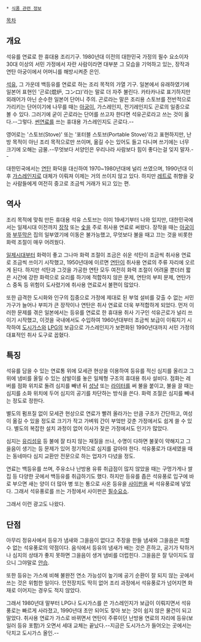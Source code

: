  * [[식품 관련 정보]]

[[목차]]
== 개요 ==
석유를 연료로 한 휴대용 조리기구. 1980년대 이전의 대한민국 가정의 필수 요소이자 30대 이상의 서민 가정에서 자란 사람이라면 대부분 그 모습을 기억하고 있는, 장작과 연탄 아궁이에서 어머니를 해방시켜준 은인.

[[석유]], 그 가운데 백등유를 연료로 하는 조리 목적의 가열 기구. 일본에서 유래하였기에 일본어 표현인 '곤로(焜炉, コンロ)'라는 말로 더 자주 불린다. 카타카나로 표기하지만 외래어가 아닌 순수한 일본어 단어니 주의. 곤로라는 말은 조리용 스토브를 전반적으로 가리키는 단어이기에 나무를 때는 [[아궁이]], 가스레인지, 전기레인지도 곤로의 일종으로 볼 수 있다. 그러기에 굳이 곤로라는 단어를 쓰고자 한다면 석유곤로라고 쓰는 것이 옳다.--그렇다. [[썬연료]]를 쓰는 휴대용 가스레인지도 곤로다.--

영어로는 '스토브(Stove)' 또는 '포터블 스토브(Portable Stove)'라고 표현하지만, 난방 목적이 아닌 조리 목적으로만 쓰이며, 옮길 수는 있어도 들고 다니며 쓰기에는 너무 크기에 오해는 금물.--무엇보다 서양인은 우리나라 사람보다 힘이 좋다는걸 잊지 말자.--

대한민국에서는 [[연탄]] 화덕을 대신하여 1970~1980년대에 널리 쓰였으며, 1990년대 이후 [[가스레인지]]로 대체가 이뤄져 이제는 거의 쓰이지 않고 있다. 하지만 [[레트로]] 취향을 갖는 사람들에게 여전히 중고로 조금씩 거래가 되고 있는 편. 

== 역사 ==
조리 목적에 맞춰 만든 휴대용 석유 스토브는 이미 19세기부터 나와 있지만, 대한민국에서는 일제시대 이전까지 [[장작]] 또는 [[숯]]을 주로 취사용 연료로 써왔다. 장작을 때는 [[아궁이]]와 [[부뚜막]]은 집의 일부였기에 이동은 불가능했고, 무엇보다 불을 때고 끄는 것을 비롯한 화력 조절이 매우 어려웠다. 

[[일제시대]]부터 화력이 좋고 그나마 화력 조절이 조금은 쉬운 석탄이 조금씩 취사용 연료로 조금씩 쓰이기 시작했고, 1950년대에 이르면 [[연탄]]이 취사용 연료의 주류 자리에 오르게 된다. 하지만 석탄과 그것을 가공한 연탄 모두 여전히 화력 조절이 어려울 뿐더러 짧은 시간에 강한 화력으로 요리를 하기에 적합하지 않은 문제, 연탄의 부피 문제, 연탄가스 중독 등 위험이 도사렸기에 취사용 연료로서 불편이 많았다. 

또한 급격한 도시화와 인구의 집중으로 가정에 제대로 된 부엌 설비를 갖출 수 없는 서민 가구가 늘어나 부피가 큰 장작이나 연탄은 취사 연료로 더욱 부적합하게 되었다. 먼저 이러한 문제를 겪은 일본에서는 등유를 연료로 한 휴대용 취사 기구인 석유곤로가 널리 쓰이기 시작했고, 이것을 국내에서도 수입하여 1960년대부터 조금씩 보급이 이뤄지기 시작하여 [[도시가스]]와 [[LPG]]의 보급으로 가스레인지가 보편화된 1990년대까지 서민 가정의 대표적인 취사 도구로 꼽혔다.

== 특징 ==
석유를 담을 수 있는 연료통 위에 모세관 현상을 이용하여 등유를 적신 심지를 올리고 그 위에 냄비를 올릴 수 있는 삼발이를 놓은 일체형 구조의 휴대용 취사 설비다. 점화는 레버를 점화 위치로 돌려 심지를 빼낸 뒤 [[성냥]] 또는 [[라이터]]를 써 불을 붙이고, 불을 끌 때는 심지를 소화 위치에 두어 심지의 공기를 차단하는 방식을 쓴다. 화력 조절은 심지를 빼내는 정도로 정한다.

별도의 펌프질 없이 모세관 현상으로 연료가 빨려 올라가는 만큼 구조가 간단하고, 여성이 옮길 수 있을 정도로 크기가 작고 가벼워 간이 부엌만 갖춘 가정에서도 쉽게 쓸 수 있다. 별도의 복잡한 설치 과정이 없어 이사가 잦은 가정에서도 인기가 많았다.

심지는 [[유리섬유]] 등 불에 잘 타지 않는 재질을 쓰나, 수명이 다하면 불꽃이 약해지고 그을음이 생기는 등 문제가 있어 정기적으로 심지를 갈아야 한다. 석유풍로가 대세였을 때는 동네마다 심지 교환만 전문으로 하는 업자가 다녔을 정도.

연료는 백등유를 쓰며, 주유소나 난방용 유류 취급점이 많지 않았을 때는 구멍가게나 쌀집 등 다양한 곳에서 백등유를 취급하기도 했다. 하지만 등유를 좁은 석유풍로 입구에 바로 부으면 새는 양이 더 많아 병 또는 통으로 사온 등유을 [[사이펀]]을 써 석유풍로에 넣었다. 그래서 석유풍로를 쓰는 가정에서 사이펀은 [[필수요소]].

{{{#!html
<iframe title='1970년대 광고 별표 백등유?' width='512px' height='288px' src='http://videofarm.daum.net/controller/video/viewer/Video.html?vid=rKEKGjmxkD0$&play_loc=undefined' frameborder='0' scrolling='no' ></iframe>
}}}
그래서 이런 광고도 나왔다.

== 단점 ==
아무리 정유사에서 등유가 냄새와 그을음이 없다고 주장을 한들 냄새와 그을음은 피할 수 없는 석유풍로의 약점이다. 음식에서 등유의 냄새가 배는 것은 흔하고, 공기가 탁하거나 심지의 상태가 좋지 못하면 그을음이 생겨 냄비를 더럽힌다. 그을음은 잘 닦이지도 않으니 그야말로 [[안습]].

또한 등유는 가스에 비해 불완전 연소 가능성이 높기에 공기 순환이 잘 되지 않는 곳에서 쓰는 것은 위험한 일이다. 안전장치도 딱히 없어 조리 과정에서 석유풍로가 넘어지면 화재로 이어지는 경우도 적지 않았다.

그래서 1980년대 말부터 LPG나 도시가스를 쓴 가스레인지가 보급이 이뤄지면서 석유풍로는 빠르게 사라졌고, 1990년대 초만 되어도 찾아 보는 것이 쉽지 않은 물건이 되고 말았다. 취사용 연료가 가스로 바뀌면서 연탄이 주류이던 난방용 연료의 자리에 등유(보일러 등유 포함)가 오면서 세대 교체는 끝났다.--지금은 도시가스가 들어오는 곳에서는 닥치고 도시가스 올인.--

